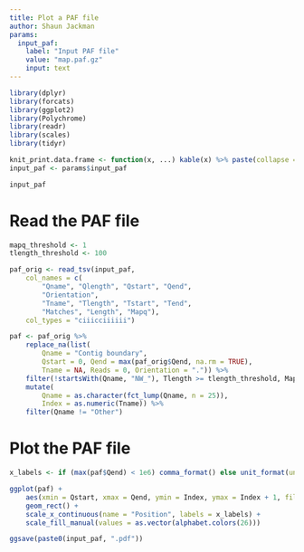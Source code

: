 ```yaml
---
title: Plot a PAF file
author: Shaun Jackman
params:
  input_paf:
    label: "Input PAF file"
    value: "map.paf.gz"
    input: text
---
```


```r
library(dplyr)
library(forcats)
library(ggplot2)
library(Polychrome)
library(readr)
library(scales)
library(tidyr)

knit_print.data.frame <- function(x, ...) kable(x) %>% paste(collapse = "\n") %>% asis_output
input_paf <- params$input_paf

input_paf
```

# Read the PAF file
```r
mapq_threshold <- 1
tlength_threshold <- 100

paf_orig <- read_tsv(input_paf,
	col_names = c(
		"Qname", "Qlength", "Qstart", "Qend",
		"Orientation",
		"Tname", "Tlength", "Tstart", "Tend",
		"Matches", "Length", "Mapq"),
	col_types = "ciiicciiiiii")

paf <- paf_orig %>%
	replace_na(list(
		Qname = "Contig boundary",
		Qstart = 0, Qend = max(paf_orig$Qend, na.rm = TRUE),
		Tname = NA, Reads = 0, Orientation = ".")) %>%
	filter(!startsWith(Qname, "NW_"), Tlength >= tlength_threshold, Mapq >= mapq_threshold) %>%
	mutate(
		Qname = as.character(fct_lump(Qname, n = 25)),
		Index = as.numeric(Tname)) %>%
	filter(Qname != "Other")
```

# Plot the PAF file
```r
x_labels <- if (max(paf$Qend) < 1e6) comma_format() else unit_format(unit = "Mbp", scale = 1e-6)

ggplot(paf) +
	aes(xmin = Qstart, xmax = Qend, ymin = Index, ymax = Index + 1, fill = Qname, alpha = Mapq) +
	geom_rect() +
	scale_x_continuous(name = "Position", labels = x_labels) +
	scale_fill_manual(values = as.vector(alphabet.colors(26)))
```

```r
ggsave(paste0(input_paf, ".pdf"))
```
